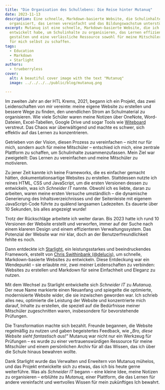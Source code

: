 ```yaml
---
title: "Die Organisation des Schullebens: Die Reise hinter Mutanuq"
date: 2023-11-13
description: Eine schnelle, Markdown-basierte Website, die Schulinhalte
  organisiert, das Lernen vereinfacht und das Bildungswachstum unterstützt.
excerpt: Mutanuq ist eine schnelle, Markdown-basierte Website, die ich
  entwickelt habe, um Schulinhalte zu organisieren, das Lernen effizienter zu
  gestalten und eine verlässliche Ressource sowohl für meine Mitschüler als auch
  für mich selbst zu schaffen.
tags:
  - Education
  - Markdown
  - Starlight
authors:
  - trueberryless
cover:
  alt: A beautiful cover image with the text "Mutanuq"
  image: ../../../../public/blog/mutanuq.png

---
```


Im zweiten Jahr an der HTL Krems, 2021, begann ich ein Projekt, das zwei Leidenschaften von mir vereinte: meine eigene Website zu erstellen und bessere Wege zu finden, den unendlichen Strom an Schulmaterial zu organisieren. Wie viele Schüler waren meine Notizen über OneNote, Word-Dateien, Excel-Tabellen, Google Drive und sogar Tools wie [Witeboard](https://witeboard.com/) verstreut. Das Chaos war überwältigend und machte es schwer, sich effektiv auf das Lernen zu konzentrieren.

Getrieben von der Vision, diesen Prozess zu vereinfachen – nicht nur für mich, sondern auch für meine Mitschüler – entschied ich mich, eine zentrale Plattform zu schaffen, um Schulinhalte zusammenzufassen. Mein Ziel war zweigeteilt: Das Lernen zu vereinfachen und meine Mitschüler zu motivieren.

Zu jener Zeit kannte ich keine Frameworks, die es einfacher gemacht hätten, dokumentationsartige Websites zu erstellen. Stattdessen nutzte ich reines HTML, CSS und JavaScript, um die ersten Versionen dessen zu entwickeln, was ich *Schneider IT* nannte. Obwohl ich es liebte, daran zu arbeiten, waren meine ersten Versuche umständlich – die dynamische Generierung des Inhaltsverzeichnisses und der Seitenleiste mit eigenem JavaScript-Code führte zu quälend langsamen Ladezeiten. Es dauerte über 10 Sekunden, bis alles angezeigt wurde!

Trotz der Rückschläge arbeitete ich weiter daran. Bis 2023 hatte ich rund 10 Versionen der Website erstellt und verworfen, immer auf der Suche nach einem klareren Design und einem effizienteren Verwaltungssystem. Das Potenzial der Website war mir klar, doch an der Benutzerfreundlichkeit fehlte es noch.

Dann entdeckte ich [Starlight](https://starlight.astro.build/), ein leistungsstarkes und beeindruckendes Framework, erstellt von [Chris Swithinbank (@delucis)](https://github.com/delucis), um schnelle, Markdown-basierte Websites zu entwickeln. Diese Entdeckung war ein Wendepunkt – sie erlaubte mir, zwei meiner Leidenschaften zu verbinden: Websites zu erstellen und Markdown für seine Einfachheit und Eleganz zu nutzen.

Mit dem Wechsel zu Starlight entwickelte sich *Schneider IT* zu *Mutanuq*. Der neue Name markierte einen Neuanfang und spiegelte die optimierte, modernisierte Website wider, die sie inzwischen geworden war. Ich schrieb alles neu, optimierte die Leistung der Website und konzentrierte mich darauf, Inhalte zu erstellen, die speziell auf die Bedürfnisse meiner Mitschüler zugeschnitten waren, insbesondere für bevorstehende Prüfungen.

Die Transformation machte sich bezahlt. Freunde begannen, die Website regelmäßig zu nutzen und gaben begeistertes Feedback, wie *„Bro, diese Website sieht fantastisch aus!“* Mutanuq war nicht nur ein Werkzeug für Prüfungen – es wurde zu einer vertrauenswürdigen Ressource für meine Mitschüler und einem persönlichen Archiv für all das Wissen, das ich über die Schule hinaus bewahren wollte.

Dank Starlight wurde das Verwalten und Erweitern von Mutanuq mühelos, und das Projekt entwickelte sich zu etwas, das ich bis heute gerne weiterführe. Was als *Schneider IT* begann – eine kleine Idee, meine Notizen zu organisieren – erblühte zu *Mutanuq*, einer Plattform, die das Lernen für andere vereinfacht und wertvolles Wissen für mein zukünftiges Ich bewahrt.
